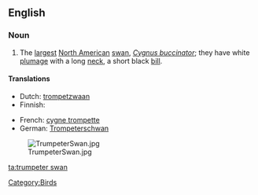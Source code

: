 ==English==

===Noun===
{{wikipedia}}
{{en-noun|sg=[[trumpeter]] [[swan]]}}

# The [[largest]] [[North American]] [[swan]], ''[[Cygnus buccinator]]''; they have white [[plumage]] with a long [[neck]], a short black [[bill]].

====Translations====
{{trans-top|''Cygnus buccinator''}}
* Dutch: [[trompetzwaan]] {{f}}
* Finnish: {{t-|fi|trumpettijoutsen}}
{{trans-mid}}
* French: [[cygne trompette]] {{m}}
* German: [[Trompeterschwan]]
{{trans-bottom}}

[[Category:Birds]]

[[Image:TrumpeterSwan.jpg|thumb]]

[[ta:trumpeter swan]]